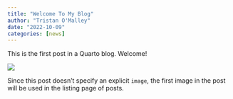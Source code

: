 ```yaml
---
title: "Welcome To My Blog"
author: "Tristan O'Malley"
date: "2022-10-09"
categories: [news]
---
```


This is the first post in a Quarto blog. Welcome!

![](thumbnail.jpg)

Since this post doesn't specify an explicit `image`, the first image in the post will be used in the listing page of posts.
